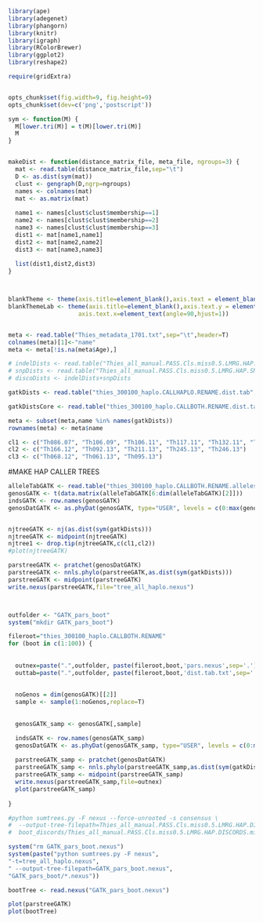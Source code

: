 ```r
library(ape)
library(adegenet)
library(phangorn)
library(knitr)
library(igraph)
library(RColorBrewer)
library(ggplot2)
library(reshape2)

require(gridExtra)


opts_chunk$set(fig.width=9, fig.height=9)
opts_chunk$set(dev=c('png','postscript'))
```


```r
sym <- function(M) {
  M[lower.tri(M)] = t(M)[lower.tri(M)]
  M
}


makeDist <- function(distance_matrix_file, meta_file, ngroups=3) {
  mat <- read.table(distance_matrix_file,sep="\t")
  D <- as.dist(sym(mat))
  clust <- gengraph(D,ngrp=ngroups)
  names <- colnames(mat)
  mat <- as.matrix(mat)
  
  name1 <- names[clust$clust$membership==1]
  name2 <- names[clust$clust$membership==2]
  name3 <- names[clust$clust$membership==3]
  dist1 <- mat[name1,name1]
  dist2 <- mat[name2,name2]
  dist3 <- mat[name3,name3]
    
  list(dist1,dist2,dist3)
}



blankTheme <- theme(axis.title=element_blank(),axis.text = element_blank())
blankThemeLab <- theme(axis.title=element_blank(),axis.text.y = element_blank(),
                    axis.text.x=element_text(angle=90,hjust=1))



```




```r
meta <- read.table("Thies_metadata_1701.txt",sep="\t",header=T)
colnames(meta)[1]<-"name"
meta <- meta[!is.na(meta$Age),]

# indelDists <- read.table("Thies_all_manual.PASS.Cls.miss0.5.LMRG.HAP.INDEL.recode.vcf.dist.tab.txt",header=T,sep="\t")
# snpDists <- read.table("Thies_all_manual.PASS.Cls.miss0.5.LMRG.HAP.SNP.recode.vcf.dist.tab.txt",header=T,sep="\t")
# discoDists <- indelDists+snpDists

gatkDists <- read.table("thies_300100_haplo.CALLHAPLO.RENAME.dist.tab",header=T,sep="\t")

gatkDistsCore <- read.table("thies_300100_haplo.CALLBOTH.RENAME.dist.tab.txt",header=T,sep="\t")

meta <- subset(meta,name %in% names(gatkDists))
rownames(meta) <- meta$name


```



```r
cl1 <- c("Th086.07", "Th106.09", "Th106.11", "Th117.11", "Th132.11", "Th134.11", "Th162.12", "Th196.12", "Th230.12", "Th074.13")
cl2 <- c("Th166.12", "Th092.13", "Th211.13", "Th245.13", "Th246.13")
cl3 <- c("Th068.12", "Th061.13", "Th095.13")
```


#MAKE HAP CALLER TREES
```r
alleleTabGATK <- read.table("thies_300100_haplo.CALLBOTH.RENAME.alleles.tab",colClasses="character",header=T,na.strings = c("."))
genosGATK <- t(data.matrix(alleleTabGATK[6:dim(alleleTabGATK)[2]]))
indsGATK <- row.names(genosGATK)
genosDatGATK <- as.phyDat(genosGATK, type="USER", levels = c(0:max(genosGATK,na.rm=T)))


njtreeGATK <- nj(as.dist(sym(gatkDists)))
njtreeGATK <- midpoint(njtreeGATK)
njtree1 <- drop.tip(njtreeGATK,c(cl1,cl2))
#plot(njtreeGATK)

parstreeGATK <- pratchet(genosDatGATK)
parstreeGATK <- nnls.phylo(parstreeGATK,as.dist(sym(gatkDists)))
parstreeGATK <- midpoint(parstreeGATK)
write.nexus(parstreeGATK,file="tree_all_haplo.nexus")




```

```r

outfolder <- "GATK_pars_boot"
system("mkdir GATK_pars_boot")

fileroot="thies_300100_haplo.CALLBOTH.RENAME"
for (boot in c(1:100)) {
    
  
  outnex=paste(".",outfolder, paste(fileroot,boot,'pars.nexus',sep='.'),sep="/")
  outtab=paste(".",outfolder, paste(fileroot,boot,'dist.tab.txt',sep='.')         ,sep="/")
  
  
  noGenos = dim(genosGATK)[[2]]
  sample <- sample(1:noGenos,replace=T)
  
  
  genosGATK_samp <- genosGATK[,sample]

  indsGATK <- row.names(genosGATK_samp)
  genosDatGATK <- as.phyDat(genosGATK_samp, type="USER", levels = c(0:max(genosGATK,na.rm=T)))
  
  parstreeGATK_samp <- pratchet(genosDatGATK)
  parstreeGATK_samp <- nnls.phylo(parstreeGATK_samp,as.dist(sym(gatkDists)))
  parstreeGATK_samp <- midpoint(parstreeGATK_samp)
  write.nexus(parstreeGATK_samp,file=outnex)
  plot(parstreeGATK_samp)
  
}

```



```r

#python sumtrees.py -F nexus --force-unrooted -s consensus \
#  --output-tree-filepath=Thies_all_manual.PASS.Cls.miss0.5.LMRG.HAP.DISCORDS.miss-1.pars.BOOT.consensus.nexus  \
#  boot_discords/Thies_all_manual.PASS.Cls.miss0.5.LMRG.HAP.DISCORDS.miss-1.alleles.*.nexus

system("rm GATK_pars_boot.nexus")
system(paste("python sumtrees.py -F nexus",
"-t=tree_all_haplo.nexus",
" --output-tree-filepath=GATK_pars_boot.nexus",
"GATK_pars_boot/*.nexus"))

bootTree <- read.nexus("GATK_pars_boot.nexus")

plot(parstreeGATK)
plot(bootTree)

```